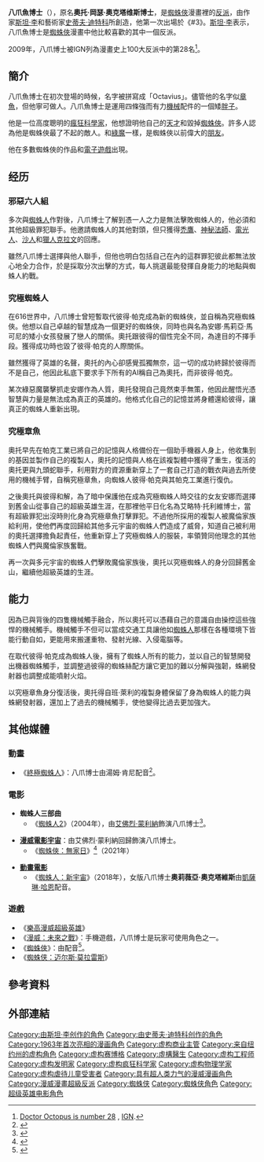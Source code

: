 {{noteTA
|T=zh-cn:章鱼博士;zh-hk:八爪魚博士;zh-tw:八爪博士
|1=zh-cn:章鱼博士;zh-hk:八爪魚博士;zh-tw:八爪博士
|G1=美國漫畫
}}
{{Infobox comics character
|image          = [[File:Doctoroctopus.png|200px]]
|caption        = 
|character_name = 八爪魚博士<br>{{lang|en|Doctor Octopus}}
|full name      = 奧托·岡瑟·奧克塔維斯（Otto Gunther Octavius）
|publisher      = [[漫威漫畫|漫威漫畫]]
|debut          = 《{{le|驚奇蜘蛛人 (漫威漫畫)|The Amazing Spider-Man (comic book)|驚奇蜘蛛人}}》（1963年7月）
|creators       = [[斯坦·李|斯坦·李]]
|aliases        = Master Planner, Master Programmer, Doc Ock, Bowrey Bum, Prisoner #4756689, Peter Parker, Superior Spider-Man
|supports       = <!--optional-->
|powers         = 天才等級的智能、操作性高且強韌的四支機械手。
}}
'''八爪魚博士'''（{{lang-en|Doctor Octopus}}），原名'''奧托·岡瑟·奧克塔维斯博士'''，是[[蜘蛛俠|蜘蛛俠]]漫畫裡的[[反派|反派]]，由作家[[斯坦·李|斯坦·李]]和藝術家[[史蒂夫·迪特科|史蒂夫·迪特科]]所創造，他第一次出場於《{{le|驚奇蜘蛛人 (漫威漫畫)|The Amazing Spider-Man (comic book)|驚奇蜘蛛人}}#3》。[[斯坦·李|斯坦·李]]表示，八爪魚博士是[[蜘蛛俠|蜘蛛俠]]漫畫中他比較喜歡的其中一個反派。

2009年，八爪博士被IGN列為漫畫史上100大反派中的第28名<ref>[http://comics.ign.com/top-100-villains/28.html Doctor Octopus is number 28 ] {{Wayback|url=http://comics.ign.com/top-100-villains/28.html |date=20090516232902 }}, [[IGN|IGN]].</ref>。

== 簡介 ==
八爪魚博士在初次登場的時候，名字被拼寫成「Octavius」。儘管他的名字似[[章魚|章魚]]，但他寧可做人。八爪魚博士是運用四條強而有力[[機械|機械]]配件的一個矮[[胖子|胖子]]。

他是一位高度聰明的[[瘋狂科學家|瘋狂科學家]]，他想證明他自己的[[天才|天才]]和毀掉[[蜘蛛俠|蜘蛛俠]]。許多人認為他是蜘蛛俠最了不起的敵人。和[[綠魔|綠魔]]一樣，是蜘蛛俠以前偉大的[[朋友|朋友]]。

他在多數蜘蛛俠的作品和[[電子遊戲|電子遊戲]]出現。

== 经历 ==
=== 邪惡六人組 ===
多次與[[蜘蛛人|蜘蛛人]]作對後，八爪博士了解到憑一人之力是無法擊敗蜘蛛人的，他必須和其他超級罪犯聯手。他邀請蜘蛛人的其他對頭，但只獲得[[禿鷹_(漫威漫畫)|禿鷹]]、[[神秘法師|神秘法師]]、[[電光人|電光人]]、[[沙人_(漫威漫畫)|沙人]]和[[獵人克拉文|獵人克拉文]]的回應。

雖然八爪博士選擇與他人聯手，但他也明白包括自己在內的這群罪犯彼此都無法放心地全力合作，於是採取分次出擊的方式，每人挑選最能發揮自身能力的地點與蜘蛛人約戰。

=== 究極蜘蛛人 ===
在616世界中，八爪博士曾短暫取代彼得·帕克成為新的蜘蛛俠，並自稱為究極蜘蛛俠。他想以自己卓越的智慧成為一個更好的蜘蛛俠，同時也與名為安娜·馬莉亞·馬可尼的矮小女孩發展了戀人的關係。奧托跟彼得的個性完全不同，為達目的不擇手段。獲得成功時也毀了彼得·帕克的人際關係。

雖然獲得了英雄的名聲，奧托的內心卻感覺孤獨無奈，這一切的成功終歸於彼得而不是自己，他因此私底下要求手下所有的AI稱自己為奧托，而非彼得·帕克。

某次綠惡魔襲擊抓走安娜作為人質，奧托發現自己竟然束手無策，他因此醒悟光憑智慧與力量是無法成為真正的英雄的。他格式化自己的記憶並將身體還給彼得，讓真正的蜘蛛人重新出現。

=== 究極章魚 ===
奧托早先在帕克工業已將自己的記憶與人格備份在一個助手機器人身上，他收集到{{le|班·萊利|Ben Reilly}}的基因並製作自己的複製人，奧托的記憶與人格在該複製體中獲得了重生，復活的奧托更與九頭蛇聯手，利用對方的資源重新穿上了一套自己打造的戰衣與過去所使用的機械手臂，自稱究極章魚，向蜘蛛人彼得·帕克與其帕克工業進行復仇。

之後奧托與彼得和解，為了暗中保護他在成為究極蜘蛛人時交往的女友安娜而選擇到舊金山從事自己的超級英雄生涯，在那裡他平日化名為艾略特·托利維博士，當有超級罪犯出沒時則化身為究極章魚打擊罪犯。不過他所採用的複製人被魔倫家族給利用，使他們再度回歸給其他多元宇宙的蜘蛛人們造成了威脅，知道自己被利用的奧托選擇擔負起責任，他重新穿上了究極蜘蛛人的服裝，率領贊同他理念的其他蜘蛛人們與魔倫家族奮戰。

再一次與多元宇宙的蜘蛛人們擊敗魔倫家族後，奧托以究極蜘蛛人的身分回歸舊金山，繼續他超級英雄的生涯。

== 能力 ==
因為已與背後的四隻機械觸手融合，所以奧托可以憑藉自己的意識自由操控這些強悍的機械觸手。機械觸手不但可以當成交通工具讓他如[[蜘蛛人|蜘蛛人]]那樣在各種環境下皆能行動自如，更能用來搬運重物、發射光線、入侵電腦等。

在取代彼得·帕克成為蜘蛛人後，擁有了蜘蛛人所有的能力，並以自己的智慧開發出機器蜘蛛觸手，並調整過彼得的蜘蛛絲配方讓它更加的難以分解與強韌，蛛網發射器也調整成能噴射火焰。

以究極章魚身分復活後，奧托得自班·萊利的複製身體保留了身為蜘蛛人的能力與蛛網發射器，還加上了過去的機械觸手，使他變得比過去更加強大。

== 其他媒體 ==
=== 動畫 ===
*《[[終極蜘蛛俠_(動畫)|終極蜘蛛人]]》：八爪博士由湯姆·肯尼配音<ref>{{cite web|last=Webb|first=Charles|title=Interview: Tom Kenny on the Hilarious Creepiness of 'Adventure Time's' Ice King|url=http://geek-news.mtv.com/2011/09/27/interview-tom-kenny-on-the-hilarious-creepiness-of-adventure-times-ice-king/|publisher=MTV|accessdate=2011-09-27|deadurl=yes|archiveurl=https://web.archive.org/web/20111003150828/http://geek-news.mtv.com/2011/09/27/interview-tom-kenny-on-the-hilarious-creepiness-of-adventure-times-ice-king|archivedate=2011-10-03}}</ref>。

=== 電影 ===
*'''蜘蛛人三部曲'''
** 《[[蜘蛛人2|蜘蛛人2]]》（2004年），由[[艾佛烈·蒙利納|艾佛烈·蒙利納]]飾演八爪博士<ref>{{cite news|author=Brian Hiatt|title=Eight Arms to Hold You|work=Entertainment Weekly|date=2003-02-13|url=http://www.ew.com/ew/article/0,,424644~10~0~spider-man2getsits,00.html|accessdate=2007-04-30|archive-date=2007-05-16|archive-url=https://web.archive.org/web/20070516112955/http://www.ew.com/ew/article/0,,424644~10~0~spider-man2getsits,00.html|dead-url=no}}</ref>。

*'''[[漫威電影宇宙：第四階段|漫威電影宇宙]]'''：由艾佛烈·蒙利納回歸飾演八爪博士。
** 《[[蜘蛛人：無家日|蜘蛛俠：無家日]]》<ref name="Molina">{{Cite web |last=Kit |first=Borys |last2=Couch |first2=Aaron |date=2020-12-08 |title='Spider-Man 3': Alfred Molina Returning as Doctor Octopus |url=https://www.hollywoodreporter.com/heat-vision/spider-man-3-alfred-molina-returning-as-doctor-octopus |dead-url=no |archive-url=https://web.archive.org/web/20201208184542/https://www.hollywoodreporter.com/heat-vision/spider-man-3-alfred-molina-returning-as-doctor-octopus |archive-date=2020-12-08 |access-date=2020-12-08 |website=[[The_Hollywood_Reporter|The Hollywood Reporter]] }}</ref>（2021年）

*'''[[動畫電影|動畫電影]]'''
** 《[[蜘蛛人：新宇宙|蜘蛛人：新宇宙]]》（2018年），女版八爪博士'''奧莉薇亞·奧克塔維斯'''由[[凱薩琳·哈恩|凱薩琳·哈恩]]配音。

=== 遊戲 === 
* 《[[樂高漫威超級英雄|樂高漫威超級英雄]]》
* 《[[漫威：未來之戰|漫威：未來之戰]]》：手機遊戲，八爪博士是玩家可使用角色之一。
* 《[[蜘蛛俠_(2018年遊戲)|蜘蛛俠]]》：由{{le|威廉·薩耶爾斯|William Salyers}}配音<ref>{{cite web |url=https://screenrant.com/spider-man-ps4-ending-explained/ |title=Marvel's Spider-Man PS4 Ending Explained |last=Mithaiwala |first=Mansoor |date=2018-09-06 |website=[[Screen_Rant|Screen Rant]] |publisher=Valnet Inc. |access-date=2018-09-07 |archive-date=2018-09-07 |archive-url=https://web.archive.org/web/20180907000801/https://screenrant.com/spider-man-ps4-ending-explained/ |dead-url=no }}</ref>。
* 《[[蜘蛛侠：迈尔斯·莫拉雷斯|蜘蛛侠：迈尔斯·莫拉雷斯]]》

==參考資料==
{{REFLIST}}
==外部連結==
{{邪惡六人組}}
{{蜘蛛人登場角色}}

[[Category:由斯坦·李创作的角色|Category:由斯坦·李创作的角色]]
[[Category:由史蒂夫·迪特科创作的角色|Category:由史蒂夫·迪特科创作的角色]]
[[Category:1963年首次亮相的漫画角色|Category:1963年首次亮相的漫画角色]]
[[Category:虚构商业主管|Category:虚构商业主管]]
[[Category:来自纽约州的虚构角色|Category:来自纽约州的虚构角色]]
[[Category:虚构赛博格|Category:虚构赛博格]]
[[Category:虛構醫生|Category:虛構醫生]]
[[Category:虚构工程师|Category:虚构工程师]]
[[Category:虚构发明家|Category:虚构发明家]]
[[Category:虚构疯狂科学家|Category:虚构疯狂科学家]]
[[Category:虚构物理学家|Category:虚构物理学家]]
[[Category:虚构虐待儿童受害者|Category:虚构虐待儿童受害者]]
[[Category:具有超人类力气的漫威漫画角色|Category:具有超人类力气的漫威漫画角色]]
[[Category:漫威漫畫超級反派|Category:漫威漫畫超級反派]]
[[Category:蜘蛛侠|Category:蜘蛛侠]]
[[Category:蜘蛛侠角色|Category:蜘蛛侠角色]]
[[Category:超级英雄电影角色|Category:超级英雄电影角色]]